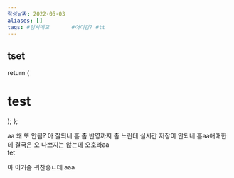```yaml
---
작성날짜: 2022-05-03
aliases: []
tags: #임시메모       #어디감? #tt
---
```


## tset


  return (
    <div>
      <h1>test</h1>
    </div>
  );
};

<A />
<Test />
aa 왜 또 안됨? 아 잘되네 흠 좀 반영까지 좀 느린데 실시간 저장이 안되네
흠aa애매한데 결국은 오 나쁘지는 않는데 오호라aa

<div>tet</div>

아 이거좀 귀찬흥ㄴ데
aaa
